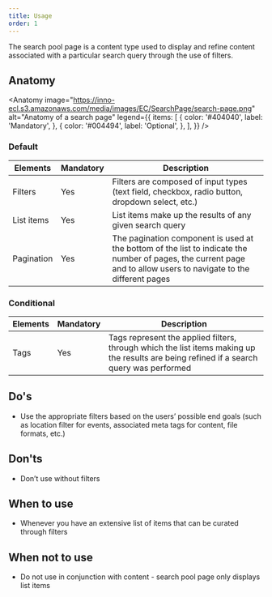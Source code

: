 ```yaml
---
title: Usage
order: 1
---
```



<Paragraph size="lead">
  The search pool page is a content type used to display and refine content
  associated with a particular search query through the use of filters.
</Paragraph>

## Anatomy

<Anatomy
  image="https://inno-ecl.s3.amazonaws.com/media/images/EC/SearchPage/search-page.png"
  alt="Anatomy of a search page"
  legend={{
    items: [
      {
        color: '#404040',
        label: 'Mandatory',
      },
      {
        color: '#004494',
        label: 'Optional',
      },
    ],
  }}
/>

### Default

| Elements   | Mandatory | Description                                                                                                                                                        |
| ---------- | --------- | ------------------------------------------------------------------------------------------------------------------------------------------------------------------ |
| Filters    | Yes       | Filters are composed of input types (text field, checkbox, radio button, dropdown select, etc.)                                                                    |
| List items | Yes       | List items make up the results of any given search query                                                                                                           |
| Pagination | Yes       | The pagination component is used at the bottom of the list to indicate the number of pages, the current page and to allow users to navigate to the different pages |

### Conditional

| Elements | Mandatory | Description                                                                                                                              |
| -------- | --------- | ---------------------------------------------------------------------------------------------------------------------------------------- |
| Tags     | Yes       | Tags represent the applied filters, through which the list items making up the results are being refined if a search query was performed |

## Do's

- Use the appropriate filters based on the users’ possible end goals (such as location filter for events, associated meta tags for content, file formats, etc.)

## Don'ts

- Don’t use without filters

## When to use

- Whenever you have an extensive list of items that can be curated through filters

## When not to use

- Do not use in conjunction with content - search pool page only displays list items

